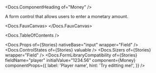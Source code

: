 


<Meta of={Stories} />

<Docs.ComponentHeading of="Money" />

A form control that allows users to enter a monetary amount.

<Docs.FauxCanvas>
  <Money defaultValue="1234567.89" />
</Docs.FauxCanvas>

<Docs.TableOfContents />

<Docs.Props of={Stories} nativeBase="input" wrapper="Field" />
<Docs.ControlStates of={Stories} valuable />
<Docs.Sizers of={Stories} wrapper="Field" />
<Docs.FormLibraryCompatibility
  of={Stories}
  fieldName="player"
  initialValue="1234.56"
  component={Money}
  componentProps={{
    label: 'Player name',
    hint: 'Try editting me!',
  }}
/>
